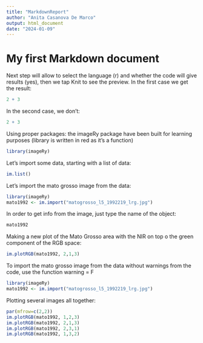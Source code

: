 ```yaml
---
title: "MarkdownReport"
author: "Anita Casanova De Marco"
output: html_document
date: "2024-01-09"
---
```

# My first Markdown document

Next step will allow to select the language (r) and whether the code will give results (yes), then we tap Knit to see the preview. 
In the first case we get the result:

```r
2 + 3
```

In the second case, we don't:
```r
2 + 3
```

Using proper packages: the imageRy package have been built for learning purposes (library is written in red as it's a function)
```r
library(imageRy)
```

Let's import some data, starting with a list of data:
```r
im.list()
```

Let's import the mato grosso image from the data:
```r
library(imageRy)
mato1992 <- im.import("matogrosso_l5_1992219_lrg.jpg")
```

In order to get info from the image, just type the name of the object:
```r
mato1992 
```

Making a new plot of the Mato Grosso area with the NIR on top o the green component of the RGB space: 
```r
im.plotRGB(mato1992, 2,1,3)
```

To import the mato grosso image from the data without warnings from the code, use the function warning = F
```r
library(imageRy)
mato1992 <- im.import("matogrosso_l5_1992219_lrg.jpg")
```


Plotting several images all together: 
```r
par(mfrow=c(2,2))
im.plotRGB(mato1992, 1,2,3)
im.plotRGB(mato1992, 2,1,3)
im.plotRGB(mato1992, 2,3,1)
im.plotRGB(mato1992, 1,3,2)
```

